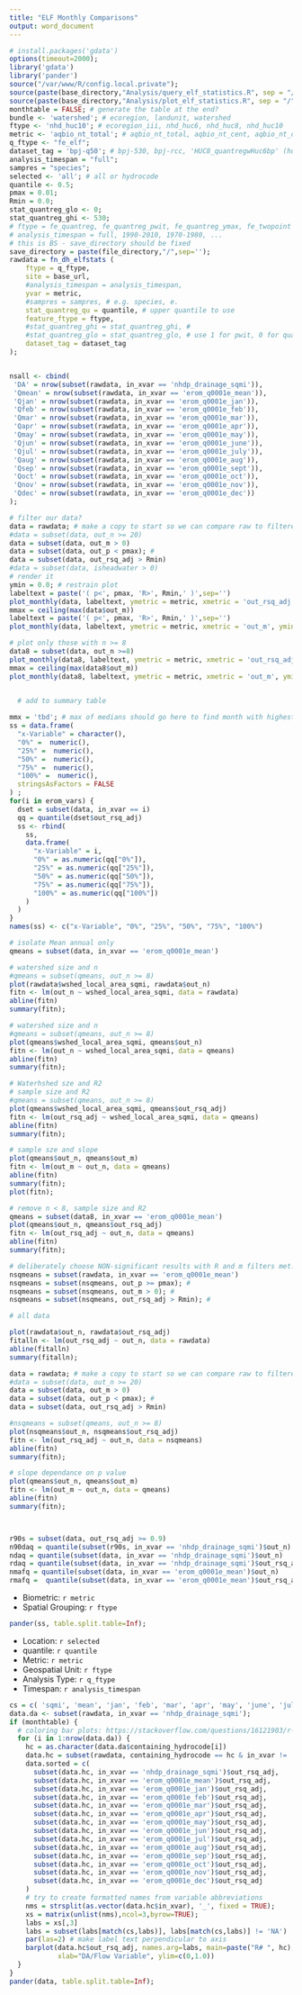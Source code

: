 ```yaml
---
title: "ELF Monthly Comparisons"
output: word_document
---
```


```r
# install.packages('gdata')
options(timeout=2000);
library('gdata')
library('pander')
source("/var/www/R/config.local.private");
source(paste(base_directory,"Analysis/query_elf_statistics.R", sep = "/")); 
source(paste(base_directory,"Analysis/plot_elf_statistics.R", sep = "/")); 
monthtable = FALSE; # generate the table at the end?
bundle <- 'watershed'; # ecoregion, landunit, watershed
ftype <- 'nhd_huc10'; # ecoregion_iii, nhd_huc6, nhd_huc8, nhd_huc10
metric <- 'aqbio_nt_total'; # aqbio_nt_total, aqbio_nt_cent, aqbio_nt_darter, aqbio_nt_benins
q_ftype <- "fe_elf";
dataset_tag = 'bpj-q50'; # bpj-530, bpj-rcc, 'HUC8_quantregwHuc6bp' (huc 6)
analysis_timespan = "full";
sampres = "species";
selected <- 'all'; # all or hydrocode
quantile <- 0.5;
pmax = 0.01;
Rmin = 0.0;
stat_quantreg_glo <- 0; 
stat_quantreg_ghi <- 530; 
# ftype = fe_quantreg, fe_quantreg_pwit, fe_quantreg_ymax, fe_twopoint
# analysis_timespan = full, 1990-2010, 1970-1980, ...
# this is BS - save_directory should be fixed
save_directory = paste(file_directory,"/",sep='');
rawdata = fn_dh_elfstats (
    ftype = q_ftype,
    site = base_url,
    #analysis_timespan = analysis_timespan,
    yvar = metric,
    #sampres = sampres, # e.g. species, e.
    stat_quantreg_qu = quantile, # upper quantile to use
    feature_ftype = ftype,
    #stat_quantreg_ghi = stat_quantreg_ghi, #
    #stat_quantreg_glo = stat_quantreg_glo, # use 1 for pwit, 0 for quantreg
    dataset_tag = dataset_tag
);


nsall <- cbind(
 'DA' = nrow(subset(rawdata, in_xvar == 'nhdp_drainage_sqmi')),
 'Qmean' = nrow(subset(rawdata, in_xvar == 'erom_q0001e_mean')),
 'Qjan' = nrow(subset(rawdata, in_xvar == 'erom_q0001e_jan')),
 'Qfeb' = nrow(subset(rawdata, in_xvar == 'erom_q0001e_feb')),
 'Qmar' = nrow(subset(rawdata, in_xvar == 'erom_q0001e_mar')),
 'Qapr' = nrow(subset(rawdata, in_xvar == 'erom_q0001e_apr')),
 'Qmay' = nrow(subset(rawdata, in_xvar == 'erom_q0001e_may')),
 'Qjun' = nrow(subset(rawdata, in_xvar == 'erom_q0001e_june')),
 'Qjul' = nrow(subset(rawdata, in_xvar == 'erom_q0001e_july')),
 'Qaug' = nrow(subset(rawdata, in_xvar == 'erom_q0001e_aug')),
 'Qsep' = nrow(subset(rawdata, in_xvar == 'erom_q0001e_sept')),
 'Qoct' = nrow(subset(rawdata, in_xvar == 'erom_q0001e_oct')),
 'Qnov' = nrow(subset(rawdata, in_xvar == 'erom_q0001e_nov')),
 'Qdec' = nrow(subset(rawdata, in_xvar == 'erom_q0001e_dec'))
);

# filter our data?
data = rawdata; # make a copy to start so we can compare raw to filtered if desired
#data = subset(data, out_n >= 20)
data = subset(data, out_m > 0)
data = subset(data, out_p < pmax); # 
data = subset(data, out_rsq_adj > Rmin)
#data = subset(data, isheadwater > 0)
# render it
ymin = 0.0; # restrain plot
labeltext = paste('( p<', pmax, 'R>', Rmin,' )',sep='')
plot_monthly(data, labeltext, ymetric = metric, xmetric = 'out_rsq_adj', ymin=ymin);
mmax = ceiling(max(data$out_m))
labeltext = paste('( p<', pmax, 'R>', Rmin,' )',sep='')
plot_monthly(data, labeltext, ymetric = metric, xmetric = 'out_m', ymin=0, ymax=mmax);

# plot only those with n >= 8
data8 = subset(data, out_n >=8)
plot_monthly(data8, labeltext, ymetric = metric, xmetric = 'out_rsq_adj', ymin=ymin);
mmax = ceiling(max(data8$out_m))
plot_monthly(data8, labeltext, ymetric = metric, xmetric = 'out_m', ymin=0, ymax=mmax);


  # add to summary table
  
mmx = 'tbd'; # max of medians should go here to find month with highest median
ss = data.frame(
  "x-Variable" = character(), 
  "0%" =  numeric(), 
  "25%" =  numeric(), 
  "50%" =  numeric(), 
  "75%" =  numeric(), 
  "100%" =  numeric(), 
  stringsAsFactors = FALSE
) ;
for(i in erom_vars) {
  dset = subset(data, in_xvar == i)
  qq = quantile(dset$out_rsq_adj)
  ss <- rbind(
    ss,
    data.frame(
      "x-Variable" = i,  
      "0%" = as.numeric(qq["0%"]), 
      "25%" = as.numeric(qq["25%"]), 
      "50%" = as.numeric(qq["50%"]), 
      "75%" = as.numeric(qq["75%"]), 
      "100%" = as.numeric(qq["100%"])
    )
  )
}
names(ss) <- c("x-Variable", "0%", "25%", "50%", "75%", "100%")

# isolate Mean annual only
qmeans = subset(data, in_xvar == 'erom_q0001e_mean')

# watershed size and n
#qmeans = subset(qmeans, out_n >= 8)
plot(rawdata$wshed_local_area_sqmi, rawdata$out_n)
fitn <- lm(out_n ~ wshed_local_area_sqmi, data = rawdata)
abline(fitn)
summary(fitn);

# watershed size and n
#qmeans = subset(qmeans, out_n >= 8)
plot(qmeans$wshed_local_area_sqmi, qmeans$out_n)
fitn <- lm(out_n ~ wshed_local_area_sqmi, data = qmeans)
abline(fitn)
summary(fitn);

# Waterhshed sze and R2
# sample size and R2
#qmeans = subset(qmeans, out_n >= 8)
plot(qmeans$wshed_local_area_sqmi, qmeans$out_rsq_adj)
fitn <- lm(out_rsq_adj ~ wshed_local_area_sqmi, data = qmeans)
abline(fitn)
summary(fitn);

# sample sze and slope
plot(qmeans$out_n, qmeans$out_m)
fitn <- lm(out_m ~ out_n, data = qmeans)
abline(fitn)
summary(fitn);
plot(fitn);

# remove n < 8, sample size and R2
qmeans = subset(data8, in_xvar == 'erom_q0001e_mean')
plot(qmeans$out_n, qmeans$out_rsq_adj)
fitn <- lm(out_rsq_adj ~ out_n, data = qmeans)
abline(fitn)
summary(fitn);

# deliberately choose NON-significant results with R and m filters met.
nsqmeans = subset(rawdata, in_xvar == 'erom_q0001e_mean')
nsqmeans = subset(nsqmeans, out_p >= pmax); # 
nsqmeans = subset(nsqmeans, out_m > 0); # 
nsqmeans = subset(nsqmeans, out_rsq_adj > Rmin); # 

# all data

plot(rawdata$out_n, rawdata$out_rsq_adj)
fitalln <- lm(out_rsq_adj ~ out_n, data = rawdata)
abline(fitalln)
summary(fitalln);

data = rawdata; # make a copy to start so we can compare raw to filtered if desired
#data = subset(data, out_n >= 20)
data = subset(data, out_m > 0)
data = subset(data, out_p < pmax); # 
data = subset(data, out_rsq_adj > Rmin)

#nsqmeans = subset(qmeans, out_n >= 8)
plot(nsqmeans$out_n, nsqmeans$out_rsq_adj)
fitn <- lm(out_rsq_adj ~ out_n, data = nsqmeans)
abline(fitn)
summary(fitn);

# slope dependance on p value
plot(qmeans$out_n, qmeans$out_m)
fitn <- lm(out_m ~ out_n, data = qmeans)
abline(fitn)
summary(fitn);



r90s = subset(data, out_rsq_adj >= 0.9)
n90daq = quantile(subset(r90s, in_xvar == 'nhdp_drainage_sqmi')$out_n)
ndaq = quantile(subset(data, in_xvar == 'nhdp_drainage_sqmi')$out_n)
rdaq = quantile(subset(data, in_xvar == 'nhdp_drainage_sqmi')$out_rsq_adj)
nmafq = quantile(subset(data, in_xvar == 'erom_q0001e_mean')$out_n)
rmafq =  quantile(subset(data, in_xvar == 'erom_q0001e_mean')$out_rsq_adj)

```
* Biometric: `r metric`
* Spatial Grouping: `r ftype`

```r
pander(ss, table.split.table=Inf);
```
* Location: `r selected`
* quantile: `r quantile`
* Metric: `r metric`
* Geospatial Unit: `r ftype`
* Analysis Type: `r q_ftype`
* Timespan: `r analysis_timespan`
```r
cs = c( 'sqmi', 'mean', 'jan', 'feb', 'mar', 'apr', 'may', 'june', 'july', 'aug', 'sept', 'oct', 'nov', 'dec');
data.da <- subset(rawdata, in_xvar == 'nhdp_drainage_sqmi');
if (monthtable) {
  # coloring bar plots: https://stackoverflow.com/questions/16121903/r-barplot-y-axis-scale-too-short
  for (i in 1:nrow(data.da)) {
    hc = as.character(data.da$containing_hydrocode[i])
    data.hc = subset(rawdata, containing_hydrocode == hc & in_xvar != 'nhdp_drainage_sqmi')
    data.sorted = c(
      subset(data.hc, in_xvar == 'nhdp_drainage_sqmi')$out_rsq_adj,
      subset(data.hc, in_xvar == 'erom_q0001e_mean')$out_rsq_adj,
      subset(data.hc, in_xvar == 'erom_q0001e_jan')$out_rsq_adj,
      subset(data.hc, in_xvar == 'erom_q0001e_feb')$out_rsq_adj,
      subset(data.hc, in_xvar == 'erom_q0001e_mar')$out_rsq_adj,
      subset(data.hc, in_xvar == 'erom_q0001e_apr')$out_rsq_adj,
      subset(data.hc, in_xvar == 'erom_q0001e_may')$out_rsq_adj,
      subset(data.hc, in_xvar == 'erom_q0001e_jun')$out_rsq_adj,
      subset(data.hc, in_xvar == 'erom_q0001e_jul')$out_rsq_adj,
      subset(data.hc, in_xvar == 'erom_q0001e_aug')$out_rsq_adj,
      subset(data.hc, in_xvar == 'erom_q0001e_sep')$out_rsq_adj,
      subset(data.hc, in_xvar == 'erom_q0001e_oct')$out_rsq_adj,
      subset(data.hc, in_xvar == 'erom_q0001e_nov')$out_rsq_adj,
      subset(data.hc, in_xvar == 'erom_q0001e_dec')$out_rsq_adj
    )
    # try to create formatted names from variable abbreviations
    nms = strsplit(as.vector(data.hc$in_xvar), '_', fixed = TRUE);
    xs = matrix(unlist(nms),ncol=3,byrow=TRUE);
    labs = xs[,3]
    labs = subset(labs[match(cs,labs)], labs[match(cs,labs)] != 'NA')
    par(las=2) # make label text perpendicular to axis
    barplot(data.hc$out_rsq_adj, names.arg=labs, main=paste("R# ", hc), 
            xlab="DA/Flow Variable", ylim=c(0,1.0))
  }
}
pander(data, table.split.table=Inf);
```